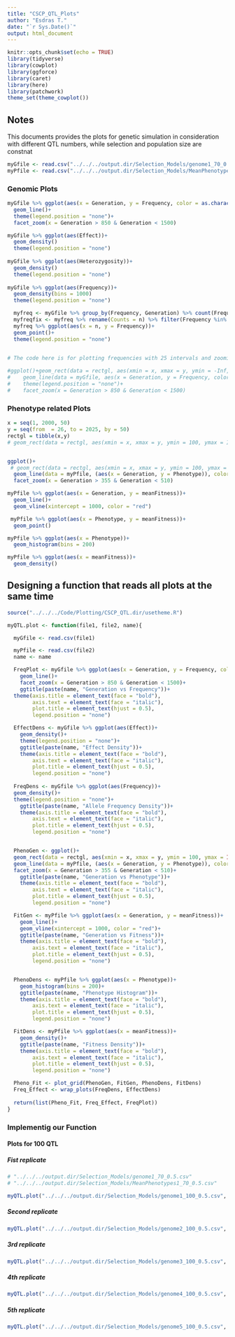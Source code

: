 ```yaml
---
title: "CSCP_QTL_Plots"
author: "Esdras T."
date: "`r Sys.Date()`"
output: html_document
---
```


```r
knitr::opts_chunk$set(echo = TRUE)
library(tidyverse)
library(cowplot)
library(ggforce)
library(caret)
library(here)
library(patchwork)
theme_set(theme_cowplot())
```

## Notes

This documents provides the plots for genetic simulation in consideration with different QTL numbers, while selection and population size are constnat

```r
myGfile <- read.csv("../../../output.dir/Selection_Models/genome1_70_0.5.csv")
myPfile <- read.csv("../../../output.dir/Selection_Models/MeanPhenotypes1_70_0.5.csv")
```

### Genomic Plots


```r

myGfile %>% ggplot(aes(x = Generation, y = Frequency, color = as.character(Position)))+
  geom_line()+
  theme(legend.position = "none")+
  facet_zoom(x = Generation > 850 & Generation < 1500)

myGfile %>% ggplot(aes(Effect))+
  geom_density()
  theme(legend.position = "none")
  
myGfile %>% ggplot(aes(Heterozygosity))+
  geom_density()
  theme(legend.position = "none")
  
myGfile %>% ggplot(aes(Frequency))+
  geom_density(bins = 1000)
  theme(legend.position = "none")

  myfreq <- myGfile %>% group_by(Frequency, Generation) %>% count(Frequency)
  myfreqfix <- myfreq %>% rename(Counts = n) %>% filter(Frequency %in% c(0,1))
  myfreq %>% ggplot(aes(x = n, y = Frequency))+
  geom_point()+
  theme(legend.position = "none")
  
```

```r
# The code here is for plotting frequencies with 25 intervals and zooming in some area

#ggplot()+geom_rect(data = rectgl, aes(xmin = x, xmax = y, ymin = -Inf, ymax = 1), fill = "gray")+
#    geom_line(data = myGfile, aes(x = Generation, y = Frequency, color = as.character(Position)))+
#    theme(legend.position = "none")+
#    facet_zoom(x = Generation > 850 & Generation < 1500)
```

### Phenotype related Plots

```r

x = seq(1, 2000, 50)
y = seq(from  = 26, to = 2025, by = 50)
rectgl = tibble(x,y)
# geom_rect(data = rectgl, aes(xmin = x, xmax = y, ymin = 100, ymax = Inf), fill = "gray")+


ggplot()+
 # geom_rect(data = rectgl, aes(xmin = x, xmax = y, ymin = 100, ymax = Inf), fill = "gray")+
  geom_line(data = myPfile, (aes(x = Generation, y = Phenotype)), color = "red")+
  facet_zoom(x = Generation > 355 & Generation < 510)

myPfile %>% ggplot(aes(x = Generation, y = meanFitness))+
  geom_line()+
  geom_vline(xintercept = 1000, color = "red")

 myPfile %>% ggplot(aes(x = Phenotype, y = meanFitness))+
  geom_point()

myPfile %>% ggplot(aes(x = Phenotype))+
  geom_histogram(bins = 200)

myPfile %>% ggplot(aes(x = meanFitness))+
  geom_density()

```

## Designing a function that reads all plots at the same time

```r

source("../../../Code/Plotting/CSCP_QTL.dir/usetheme.R")

myQTL.plot <- function(file1, file2, name){

  myGfile <- read.csv(file1)

  myPfile <- read.csv(file2)
  name <- name

  FreqPlot <- myGfile %>% ggplot(aes(x = Generation, y = Frequency, color = as.character(Position)))+
    geom_line()+
    facet_zoom(x = Generation > 850 & Generation < 1500)+
    ggtitle(paste(name, "Generation vs Frequency"))+
  theme(axis.title = element_text(face = "bold"),
        axis.text = element_text(face = "italic"),
        plot.title = element_text(hjust = 0.5),
        legend.position = "none")

  EffectDens <- myGfile %>% ggplot(aes(Effect))+
    geom_density()+
    theme(legend.position = "none")+
    ggtitle(paste(name, "Effect Density"))+
    theme(axis.title = element_text(face = "bold"),
        axis.text = element_text(face = "italic"),
        plot.title = element_text(hjust = 0.5),
        legend.position = "none")
  
  FreqDens <- myGfile %>% ggplot(aes(Frequency))+
  geom_density()+
  theme(legend.position = "none")+
    ggtitle(paste(name, "Allele Frequency Density"))+
    theme(axis.title = element_text(face = "bold"),
        axis.text = element_text(face = "italic"),
        plot.title = element_text(hjust = 0.5),
        legend.position = "none")


  PhenoGen <- ggplot()+
  geom_rect(data = rectgl, aes(xmin = x, xmax = y, ymin = 100, ymax = Inf), fill = "gray")+
  geom_line(data = myPfile, (aes(x = Generation, y = Phenotype)), color = "red")+
  facet_zoom(x = Generation > 355 & Generation < 510)+
    ggtitle(paste(name, "Generation vs Phenotype"))+
    theme(axis.title = element_text(face = "bold"),
        axis.text = element_text(face = "italic"),
        plot.title = element_text(hjust = 0.5),
        legend.position = "none")

  FitGen <- myPfile %>% ggplot(aes(x = Generation, y = meanFitness))+
    geom_line()+
    geom_vline(xintercept = 1000, color = "red")+
    ggtitle(paste(name, "Generation vs Fitness"))+
    theme(axis.title = element_text(face = "bold"),
        axis.text = element_text(face = "italic"),
        plot.title = element_text(hjust = 0.5),
        legend.position = "none")


  PhenoDens <- myPfile %>% ggplot(aes(x = Phenotype))+
    geom_histogram(bins = 200)+
    ggtitle(paste(name, "Phenotype Histogram"))+
    theme(axis.title = element_text(face = "bold"),
        axis.text = element_text(face = "italic"),
        plot.title = element_text(hjust = 0.5),
        legend.position = "none")

  FitDens <- myPfile %>% ggplot(aes(x = meanFitness))+
    geom_density()+
    ggtitle(paste(name, "Fitness Density"))+
    theme(axis.title = element_text(face = "bold"),
        axis.text = element_text(face = "italic"),
        plot.title = element_text(hjust = 0.5),
        legend.position = "none")

  Pheno_Fit <- plot_grid(PhenoGen, FitGen, PhenoDens, FitDens)
  Freq_Effect <- wrap_plots(FreqDens, EffectDens)
  
  return(list(Pheno_Fit, Freq_Effect, FreqPlot))
}

```

### Implementig our Function

#### Plots for 100 QTL 

##### Fist replicate
```r
# "../../../output.dir/Selection_Models/genome1_70_0.5.csv"
# "../../../output.dir/Selection_Models/MeanPhenotypes1_70_0.5.csv"

myQTL.plot("../../../output.dir/Selection_Models/genome1_100_0.5.csv", "../../../output.dir/Selection_Models/MeanPhenotypes1_100_0.5.csv", "QT7.1")

```


##### Second replicate

```r
myQTL.plot("../../../output.dir/Selection_Models/genome2_100_0.5.csv", "../../../output.dir/Selection_Models/MeanPhenotypes2_100_0.5.csv", "QT7.2")
```

##### 3rd replicate

```r
myQTL.plot("../../../output.dir/Selection_Models/genome3_100_0.5.csv", "../../../output.dir/Selection_Models/MeanPhenotypes3_100_0.5.csv", "QT7.3")
```


##### 4th replicate

```r
myQTL.plot("../../../output.dir/Selection_Models/genome4_100_0.5.csv", "../../../output.dir/Selection_Models/MeanPhenotypes4_100_0.5.csv", "QT7.4")
```


##### 5th replicate

```r
myQTL.plot("../../../output.dir/Selection_Models/genome5_100_0.5.csv", "../../../output.dir/Selection_Models/MeanPhenotypes5_100_0.5.csv", "QT7.5")
```


```r

```
